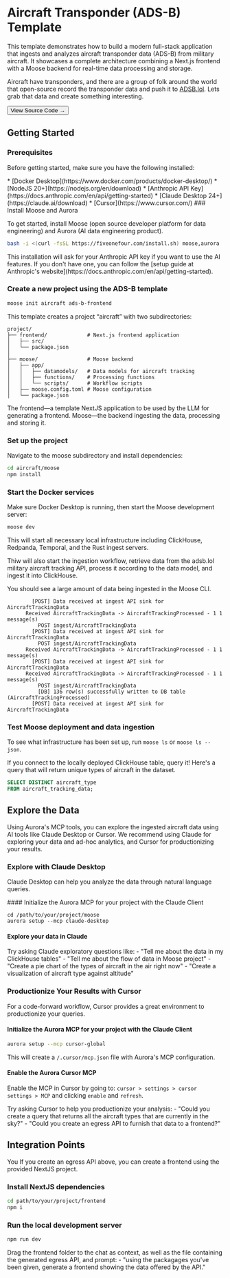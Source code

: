 
# Aircraft Transponder (ADS-B) Template

This template demonstrates how to build a modern full-stack application that ingests and analyzes aircraft transponder data (ADS-B) from military aircraft. It showcases a complete architecture combining a Next.js frontend with a Moose backend for real-time data processing and storage.

Aircraft have transponders, and there are a group of folk around the world that open-source record the transponder data and push it to [ADSB.lol](https://adsb.lol/). Lets grab that data and create something interesting.

<Link href="https://github.com/514-labs/moose/tree/main/templates/ads-b-frontend">
  <Button variant="outline">View Source Code →</Button>
</Link>

## Getting Started

### Prerequisites

Before getting started, make sure you have the following installed:

<Callout type="info" title="Requirements">
* [Docker Desktop](https://www.docker.com/products/docker-desktop/)  
* [NodeJS 20+](https://nodejs.org/en/download)  
* [Anthropic API Key](https://docs.anthropic.com/en/api/getting-started)  
* [Claude Desktop 24+](https://claude.ai/download)  
* [Cursor](https://www.cursor.com/)
</Callout>

<Steps>
### Install Moose and Aurora

To get started, install Moose (open source developer platform for data engineering) and Aurora (AI data engineering product).

```bash filename="terminal" copy
bash -i <(curl -fsSL https://fiveonefour.com/install.sh) moose,aurora
```

<Callout type="info" title="Anthropic API Key">
This installation will ask for your Anthropic API key if you want to use the AI features. If you don't have one, you can follow the [setup guide at Anthropic's website](https://docs.anthropic.com/en/api/getting-started).
</Callout>

### Create a new project using the ADS-B template

```bash filename="terminal" copy
moose init aircraft ads-b-frontend
```

This template creates a project “aircraft” with two subdirectories:

```
project/
├── frontend/             # Next.js frontend application
│   ├── src/
│   └── package.json
│
├── moose/                # Moose backend
│   ├── app/
│   │   ├── datamodels/   # Data models for aircraft tracking
│   │   ├── functions/    # Processing functions
│   │   └── scripts/      # Workflow scripts
│   ├── moose.config.toml # Moose configuration
│   └── package.json
```

The frontend—a template NextJS application to be used by the LLM for generating a frontend. Moose—the backend ingesting the data, processing and storing it. 

### Set up the project

Navigate to the moose subdirectory and install dependencies:

```bash filename="terminal" copy
cd aircraft/moose
npm install
```

### Start the Docker services

Make sure Docker Desktop is running, then start the Moose development server:

```bash filename="terminal" copy
moose dev
```

This will start all necessary local infrastructure including ClickHouse, Redpanda, Temporal, and the Rust ingest servers.

Thiw will also start the ingestion workflow, retrieve data from the adsb.lol military aircraft tracking API, process it according to the data model, and ingest it into ClickHouse.

You should see a large amount of data being ingested in the Moose CLI.

```
        [POST] Data received at ingest API sink for AircraftTrackingData
      Received AircraftTrackingData -> AircraftTrackingProcessed - 1 1 message(s)
          POST ingest/AircraftTrackingData
        [POST] Data received at ingest API sink for AircraftTrackingData
          POST ingest/AircraftTrackingData
      Received AircraftTrackingData -> AircraftTrackingProcessed - 1 1 message(s)
        [POST] Data received at ingest API sink for AircraftTrackingData
      Received AircraftTrackingData -> AircraftTrackingProcessed - 1 1 message(s)
          POST ingest/AircraftTrackingData
          [DB] 136 row(s) successfully written to DB table (AircraftTrackingProcessed)
        [POST] Data received at ingest API sink for AircraftTrackingData
```

### Test Moose deployment and data ingestion

To see what infrastructure has been set up, run `moose ls` or `moose ls --json`.

If you connect to the locally deployed ClickHouse table, query it! Here's a query that will return unique types of aircraft in the dataset.

```SQL
SELECT DISTINCT aircraft_type
FROM aircraft_tracking_data;
```

</Steps>

## Explore the Data

Using Aurora's MCP tools, you can explore the ingested aircraft data using AI tools like Claude Desktop or Cursor. We recommend using Claude for exploring your data and ad-hoc analytics, and Cursor for productionizing your results.

### Explore with Claude Desktop

Claude Desktop can help you analyze the data through natural language queries.

<Steps>
#### Initialize the Aurora MCP for your project with the Claude Client

```
cd /path/to/your/project/moose
aurora setup --mcp claude-desktop
```

</Steps>

#### Explore your data in Claude

<Callout type="info" title="Example Questions for Claude">
Try asking Claude exploratory questions like:
- "Tell me about the data in my ClickHouse tables"
- "Tell me about the flow of data in Moose project"
- "Create a pie chart of the types of aircraft in the air right now"
- "Create a visualization of aircraft type against altitude"
</Callout>

### Productionize Your Results with Cursor

For a code-forward workflow, Cursor provides a great environment to productionize your queries.

<Steps>

#### Initialize the Aurora MCP for your project with the Claude Client

```bash filename="terminal" copy
aurora setup --mcp cursor-global
```

This will create a `/.cursor/mcp.json` file with Aurora's MCP configuration.

</Steps>

#### Enable the Aurora Cursor MCP
Enable the MCP in Cursor by going to:
`cursor > settings > cursor settings > MCP` and clicking `enable` and `refresh`.

<Callout type="info" title="Example Question for Cursor">
Try asking Cursor to help you productionize your analysis:
- "Could you create a query that returns all the aircraft types that are currently in the sky?"
- "Could you create an egress API to furnish that data to a frontend?"
</Callout>

## Integration Points

You If you create an egress API above, you can create a frontend using the provided NextJS project.

<Steps>

### Install NextJS dependencies

```bash filename="terminal" copy
cd path/to/your/project/frontend
npm i
```

### Run the local development server

```bash filename="terminal" copy
npm run dev
```

</Steps>

<Callout type="info" title="Example Prompts for generating a frontend">
Drag the frontend folder to the chat as context, as well as the file containing the generated egress API, and prompt:
- "using the packagages you've been given, generate a frontend showing the data offered by the API."
</Callout>